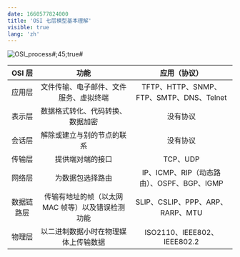 ```yaml
---
date: 1660577824000
title: 'OSI 七层模型基本理解'
visible: true
lang: 'zh'
---
```


![OSI_process#;45;true#](https://res.zrain.fun/images/2022/05/OSI_process-5d8b0d87dab735ef5d7c95bb71352da3.png)

|   OSI 层   |                       功能                        |                应用（协议）                |
| :--------: | :-----------------------------------------------: | :----------------------------------------: |
|   应用层   |      文件传输、电子邮件、文件服务、虚拟终端       |  TFTP、HTTP、SNMP、FTP、SMTP、DNS、Telnet  |
|   表示层   |         数据格式转化、代码转换、数据加密          |                  没有协议                  |
|   会话层   |            解除或建立与别的节点的联系             |                  没有协议                  |
|   传输层   |                 提供端对端的接口                  |                  TCP、UDP                  |
|   网络层   |                 为数据包选择路由                  | IP、ICMP、RIP（动态路由）、OSPF、BGP、IGMP |
| 数据链路层 | 传输有地址的帧（以太网 MAC 帧等）以及错误检测功能 |      SLIP、CSLIP、PPP、ARP、RARP、MTU      |
|   物理层   |       以二进制数据小时在物理媒体上传输数据        |        ISO2110、IEEE802、IEEE802.2         |
